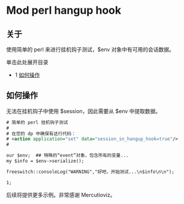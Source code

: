# Mod perl hangup hook 

## 关于

使用简单的 perl 来进行挂机钩子测试，$env 对象中有可用的会话数据。

单击此处展开目录

* 1 [如何操作](#如何操作)

## 如何操作

无法在挂机钩子中使用 $session，因此需要从 $env 中提取数据。

```xml
# 简单的 perl 挂机钩子测试             
#                                          
# 在您的 dp 中确保有这行代码：    
# <action application="set" data="session_in_hangup_hook=true"/>
#

our $env;  ## 特殊的“event”对象，包含所有的变量...
my $info = $env->serialize();

freeswitch::consoleLog("WARNING","好吧，开始测试...\n$info\n\n");

1;
```

后续将提供更多示例。非常感谢 Mercutioviz。